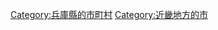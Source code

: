 {{Commonscat|Shiso, Hyogo}}
{{Catmore}}

{{DEFAULTSORT:Shiso-shi}}
[[Category:兵庫縣的市町村|Category:兵庫縣的市町村]]
[[Category:近畿地方的市|Category:近畿地方的市]]